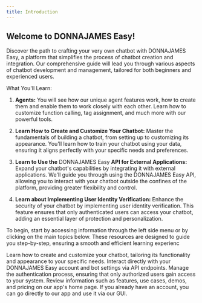 ```yaml
---
title: Introduction
---
```


## Welcome to DONNAJAMES Easy!

Discover the path to crafting your very own chatbot with DONNAJAMES Easy, a platform that simplifies the process of chatbot creation and integration.
Our comprehensive guide will lead you through various aspects of chatbot development and management, tailored for both beginners and experienced users.

What You'll Learn:

1. **Agents:** You will see how our unique agent features work, how to create them and enable them to work closely with each other. Learn how to customize function calling, tag assignment, and much more with our powerful tools.

2. **Learn How to Create and Customize Your Chatbot:** Master the fundamentals of building a chatbot, from setting up to customizing its appearance.
   You'll learn how to train your chatbot using your data, ensuring it aligns perfectly with your specific needs and preferences.

3. **Learn to Use the** DONNAJAMES Easy **API for External Applications:** Expand your chatbot's capabilities by integrating it with external applications.
   We'll guide you through using the DONNAJAMES Easy API, allowing you to interact with your chatbot outside the confines of the platform, providing greater flexibility and control.

4. **Learn about Implementing User Identity Verification:** Enhance the security of your chatbot by implementing user identity verification. This feature ensures that only authenticated users can
   access your chatbot, adding an essential layer of protection and personalization.

To begin, start by accessing information through the left side menu or by clicking on the main topics below.
These resources are designed to guide you step-by-step, ensuring a smooth and efficient learning experienc

<CardGroup cols={2}>
  <Card title="Chatbot" icon="message-bot" href="/creating-first-chatbot">
    Learn how to create and customize your chatbot, tailoring its functionality
    and appearance to your specific needs.
  </Card>

  <Card title="Discover API's" icon="code" href="/api-reference/chatbots/create">
    Interact directly with your DONNAJAMES Easy account and bot settings via API
    endpoints.
  </Card>

  <Card title="Authenticate Users" icon="webhook" href="/user-identity">
    Manage the authentication process, ensuring that only authorized users gain
    access to your system.
  </Card>

  <Card title="Visit DONNAJAMES Easy Website" icon="browser" href="https://www.donnajames.nl/ai-assistent">
    Review information such as features, use cases, demos, and pricing on our
    app's home page.
  </Card>

  <Card title="Go to our app" icon="computer-classic" href="https://donnajames.app" color="#309C95">
    If you already have an account, you can go directly to our app and use it
    via our GUI.
  </Card>
</CardGroup>
